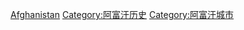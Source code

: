 [[Category:各国各城市历史|Afghanistan]]
[[Category:阿富汗历史|Category:阿富汗历史]]
[[Category:阿富汗城市|Category:阿富汗城市]]